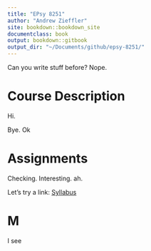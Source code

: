 ```yaml
---
title: "EPsy 8251"
author: "Andrew Zieffler"
site: bookdown::bookdown_site
documentclass: book
output: bookdown::gitbook
output_dir: "~/Documents/github/epsy-8251/"
---
```


Can you write stuff before? Nope.

# Course Description {-}

Hi.

Bye. Ok


# Assignments {-}

Checking. Interesting. ah.

Let's try a link: [Syllabus](https://github.com/zief0002/epsy-8251/blob/master/F16-8251-Syllabus-Section-01.pdf?raw=true)




# M {-}

I see

